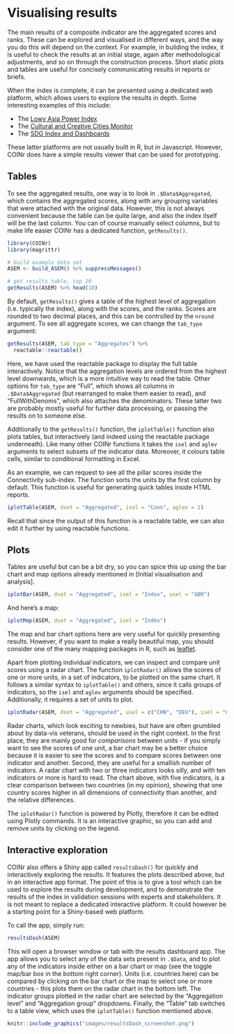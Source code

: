 # Visualising results

The main results of a composite indicator are the aggregated scores and ranks. These can be explored and visualised in different ways, and the way you do this will depend on the context. For example, in building the index, it is useful to check the results at an initial stage, again after methodological adjustments, and so on through the construction process. Short static plots and tables are useful for concisely communicating results in reports or briefs. 

When the index is complete, it can be presented using a dedicated web platform, which allows users to explore the results in depth. Some interesting examples of this include:

* The [Lowy Asia Power Index](https://power.lowyinstitute.org/)
* The [Cultural and Creative Cities Monitor](https://composite-indicators.jrc.ec.europa.eu/cultural-creative-cities-monitor/performance-map)
* The [SDG Index and Dashboards](https://dashboards.sdgindex.org/map)

These latter platforms are not usually built in R, but in Javascript. However, COINr does have a simple results viewer that can be used for prototyping.

## Tables

To see the aggregated results, one way is to look in `.$Data$Aggregated`, which contains the aggregated scores, along with any grouping variables that were attached with the original data. However, this is not always convenient because the table can be quite large, and also the index itself will be the last column. You can of course manually select columns, but to make life easier COINr has a dedicated function, `getResults()`.

```r
library(COINr)
library(magrittr)

# build example data set
ASEM <- build_ASEM() %>% suppressMessages()

# get results table, top 10
getResults(ASEM) %>% head(10)
```

By default, `getResults()` gives a table of the highest level of aggregation (i.e. typically the index), along with the scores, and the ranks. Scores are rounded to two decimal places, and this can be controlled by the `nround` argument. To see all aggregate scores, we can change the `tab_type` argument:

```r
getResults(ASEM, tab_type = "Aggregates") %>%
  reactable::reactable()
```

Here, we have used the reactable package to display the full table interactively. Notice that the aggregation levels are ordered from the highest level downwards, which is a more intuitive way to read the table. Other options for `tab_type` are "Full", which shows all columns in `.$Data$Aggregated` (but rearranged to make them easier to read), and "FullWithDenoms", which also attaches the denominators. These latter two are probably mostly useful for further data processing, or passing the results on to someone else.

Additionally to the `getResults()` function, the `iplotTable()` function also plots tables, but interactively (and indeed using the reactable package underneath). Like many other COINr functions it takes the `isel` and `aglev` arguments to select subsets of the indicator data. Moreover, it colours table cells, similar to conditional formatting in Excel.

As an example, we can request to see all the pillar scores inside the Connectivity sub-index. The function sorts the units by the first column by default. This function is useful for generating quick tables inside HTML reports.

```r
iplotTable(ASEM, dset = "Aggregated", isel = "Conn", aglev = 2)
```

Recall that since the output of this function is a reactable table, we can also edit it further by using reactable functions.

## Plots

Tables are useful but can be a bit dry, so you can spice this up using the bar chart and map options already mentioned in [Initial visualisation and analysis].

```r
iplotBar(ASEM, dset = "Aggregated", isel = "Index", usel = "GBR")
```

And here's a map:

```r
iplotMap(ASEM, dset = "Aggregated", isel = "Index")
```

The map and bar chart options here are very useful for quickly presenting results. However, if you want to make a really beautiful map, you should consider one of the many mapping packages in R, such as [leaflet](https://rstudio.github.io/leaflet/).

Apart from plotting individual indicators, we can inspect and compare unit scores using a radar chart. The function `iplotRadar()` allows the scores of one or more units, in a set of indicators, to be plotted on the same chart. It follows a similar syntax to `iplotTable()` and others, since it calls groups of indicators, so the `isel` and `aglev` arguments should be specified. Additionally, it requires a set of units to plot.

```r
iplotRadar(ASEM, dset = "Aggregated", usel = c("CHN", "DEU"), isel = "Conn", aglev = 2)
```

Radar charts, which look exciting to newbies, but have are often grumbled about by data-vis veterans, should be used in the right context. In the first place, they are mainly good for *comparisons* between units - if you simply want to see the scores of one unit, a bar chart may be a better choice because it is easier to see the scores and to compare scores between one indicator and another. Second, they are useful for a smallish number of indicators. A radar chart with two or three indicators looks silly, and with ten indicators or more is hard to read. The chart above, with five indicators, is a clear comparison between two countries (in my opinion), showing that one country scores higher in all dimensions of connectivity than another, and the relative differences.

The `iplotRadar()` function is powered by Plotly, therefore it can be edited using Plotly commands. It is an interactive graphic, so you can add and remove units by clicking on the legend.

## Interactive exploration

COINr also offers a Shiny app called `resultsDash()` for quickly and interactively exploring the results. It features the plots described above, but in an interactive app format. The point of this is to give a tool which can be used to explore the results during development, and to demonstrate the results of the index in validation sessions with experts and stakeholders. It is not meant to replace a dedicated interactive platform. It could however be a starting point for a Shiny-based web platform.

To call the app, simply run:

```r
resultsDash(ASEM)
```

This will open a browser window or tab with the results dashboard app. The app allows you to select any of the data sets present in `.$Data`, and to plot any of the indicators inside either on a bar chart or map (see the toggle map/bar box in the bottom right corner). Units (i.e. countries here) can be compared by clicking on the bar chart or the map to select one or more countries -  this plots them on the radar chart in the bottom left. The indicator groups plotted in the radar chart are selected by the "Aggregation level" and "Aggregation group" dropdowns. Finally, the "Table" tab switches to a table view, which uses the `iplotTable()` function mentioned above.

```r
knitr::include_graphics("images/resultsDash_screenshot.png")
```
